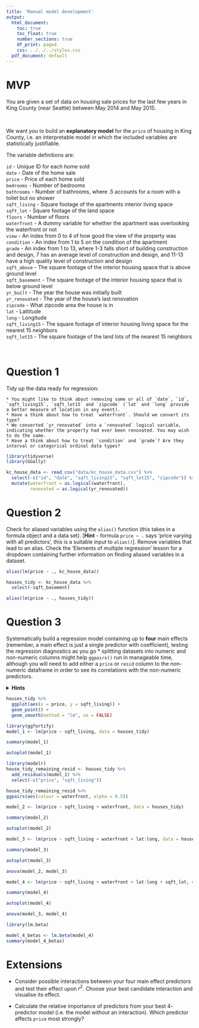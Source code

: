 ```yaml
---
title: 'Manual model development'
output:
  html_document:
    toc: true
    toc_float: true
    number_sections: true
    df_print: paged
    css: ../../../styles.css
  pdf_document: default
---
```



# MVP

You are given a set of data on housing sale prices for the last few years in King County (near Seattle) between May 2014 and May 2015.

<br>
<div class="emphasis">
We want you to build an **explanatory model** for the `price` of housing in King County, i.e. an interpretable model in which the included variables are statistically justifiable.

The variable definitions are:

`id` - Unique ID for each home sold  
`date` - Date of the home sale  
`price` - Price of each home sold  
`bedrooms` - Number of bedrooms  
`bathrooms` - Number of bathrooms, where .5 accounts for a room with a toilet but no shower  
`sqft_living` - Square footage of the apartments interior living space  
`sqft_lot` - Square footage of the land space  
`floors` - Number of floors  
`waterfront` - A dummy variable for whether the apartment was overlooking the waterfront or not  
`view` - An index from 0 to 4 of how good the view of the property was  
`condition` - An index from 1 to 5 on the condition of the apartment  
`grade` - An index from 1 to 13, where 1-3 falls short of building construction and design, 7 has an average level of construction and design, and 11-13 have a high quality level of construction and design  
`sqft_above` - The square footage of the interior housing space that is above ground level  
`sqft_basement` - The square footage of the interior housing space that is below ground level  
`yr_built` - The year the house was initially built  
`yr_renovated` - The year of the house’s last renovation  
`zipcode` - What zipcode area the house is in  
`lat` - Lattitude  
`long` - Longitude  
`sqft_living15` - The square footage of interior housing living space for the nearest 15 neighbors  
`sqft_lot15` - The square footage of the land lots of the nearest 15 neighbors  
</div>
<br>


# Question 1

Tidy up the data ready for regression:

    * You might like to think about removing some or all of `date`, `id`, `sqft_living15`, `sqft_lot15` and `zipcode` (`lat` and `long` provide a better measure of location in any event).
    * Have a think about how to treat `waterfront`. Should we convert its type?
    * We converted `yr_renovated` into a `renovated` logical variable, indicating whether the property had ever been renovated. You may wish to do the same.
    * Have a think about how to treat `condition` and `grade`? Are they interval or categorical ordinal data types?

```r
library(tidyverse)
library(GGally)

kc_house_data <- read_csv("data/kc_house_data.csv") %>% 
  select(-c("id", "date", "sqft_living15", "sqft_lot15", "zipcode")) %>% 
  mutate(waterfront = as.logical(waterfront),
         renovated = as.logical(yr_renovated)) 
```



# Question 2

Check for aliased variables using the `alias()` function (this takes in a formula object and a data set). [**Hint** - formula `price ~ .` says 'price varying with all predictors', this is a suitable input to `alias()`]. Remove variables that lead to an alias. Check the 'Elements of multiple regression' lesson for a dropdown containing further information on finding aliased variables in a dataset.

```r
alias(lm(price ~ ., kc_house_data))
```

```r
houses_tidy <- kc_house_data %>% 
  select(-sqft_basement)
```

```r
alias(lm(price ~ ., houses_tidy))
```


# Question 3

Systematically build a regression model containing up to **four** main effects (remember, a main effect is just a single predictor with coefficient), testing the regression diagnostics as you go
    * splitting datasets into numeric and non-numeric columns might help `ggpairs()` run in manageable time, although you will need to add either a `price` or `resid` column to the non-numeric dataframe in order to see its correlations with the non-numeric predictors.

<details>
<summary>**Hints**</summary>
```r
houses_tidy_numeric <- houses_tidy %>%
  select_if(is.numeric)

houses_tidy_nonnumeric <- houses_tidy %>%
  select_if(function(x) !is.numeric(x))

houses_tidy_nonnumeric$price <- houses_tidy$price

ggpairs(houses_tidy_numeric)
ggpairs(houses_tidy_nonnumeric)
```
and the same in subsequent rounds of predictor selection with the `resid` column.<br><br>
Remember, if you are not sure whether including a categorical predictor is statistically justified, run an `anova()` test passing in the models with- and without the categorical predictor and check the p-value of the test.
</details>

```r
houses_tidy %>%
  ggplot(aes(x = price, y = sqft_living)) +
  geom_point() +
  geom_smooth(method = "lm", se = FALSE)
```

```r
library(ggfortify)
model_1 <- lm(price ~ sqft_living, data = houses_tidy)

summary(model_1)

autoplot(model_1)
```

```r
library(modelr)
house_tidy_remaining_resid <- houses_tidy %>% 
  add_residuals(model_1) %>% 
  select(-c("price", "sqft_living"))

house_tidy_remaining_resid %>% 
ggpairs(aes(colour = waterfront, alpha = 0.5))
```

```r
model_2 <- lm(price ~ sqft_living + waterfront, data = houses_tidy)

summary(model_2)

autoplot(model_2)
```


```r
model_3 <- lm(price ~ sqft_living + waterfront + lat:long, data = houses_tidy)

summary(model_3)

autoplot(model_3)
```

```r
anova(model_2, model_3)
```


```r
model_4 <- lm(price ~ sqft_living + waterfront + lat:long + sqft_lot, data = houses_tidy)

summary(model_4)

autoplot(model_4)
```

```r
anova(model_3, model_4)
```

```r
library(lm.beta)
```

```r
model_4_betas <- lm.beta(model_4)
summary(model_4_betas)
```


# Extensions

* Consider possible interactions between your four main effect predictors and test their effect upon $r^2$. Choose your best candidate interaction and visualise its effect. 

* Calculate the relative importance of predictors from your best $4$-predictor model (i.e. the model without an interaction). Which predictor affects `price` most strongly?

